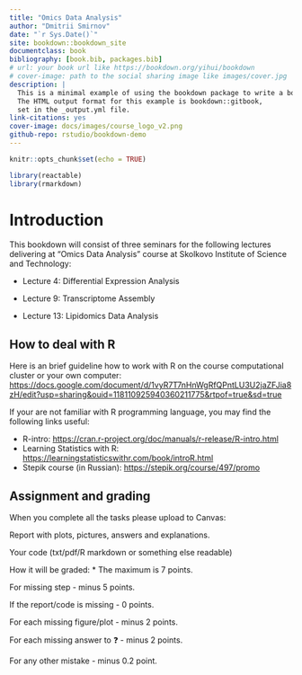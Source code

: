 ```yaml
---
title: "Omics Data Analysis"
author: "Dmitrii Smirnov"
date: "`r Sys.Date()`"
site: bookdown::bookdown_site
documentclass: book
bibliography: [book.bib, packages.bib]
# url: your book url like https://bookdown.org/yihui/bookdown
# cover-image: path to the social sharing image like images/cover.jpg
description: |
  This is a minimal example of using the bookdown package to write a book.
  The HTML output format for this example is bookdown::gitbook,
  set in the _output.yml file.
link-citations: yes
cover-image: docs/images/course_logo_v2.png
github-repo: rstudio/bookdown-demo
---
```


```r
knitr::opts_chunk$set(echo = TRUE)
```

```r
library(reactable)
library(rmarkdown)
```

# Introduction

This bookdown will consist of three seminars for the following lectures delivering at "Omics Data Analysis" course at Skolkovo Institute of Science and Technology:

-   Lecture 4: Differential Expression Analysis

-   Lecture 9: Transcriptome Assembly

-   Lecture 13: Lipidomics Data Analysis

## How to deal with R

Here is an brief guideline how to work with R on the course computational cluster or your own computer: <https://docs.google.com/document/d/1vyR7T7nHnWgRfQPntLU3U2jaZFJia8zH/edit?usp=sharing&ouid=118110925940360211775&rtpof=true&sd=true>

If your are not familiar with R programming language, you may find the following links useful:

-   R-intro: <https://cran.r-project.org/doc/manuals/r-release/R-intro.html>
-   Learning Statistics with R: <https://learningstatisticswithr.com/book/introR.html>
-   Stepik course (in Russian): <https://stepik.org/course/497/promo>

## Assignment and grading

When you complete all the tasks please upload to Canvas:

Report with plots, pictures, answers and explanations.

Your code (txt/pdf/R markdown or something else readable)

How it will be graded: \* The maximum is 7 points.

For missing step - minus 5 points.

If the report/code is missing - 0 points.

For each missing figure/plot - minus 2 points.

For each missing answer to ❓ - minus 2 points.

For any other mistake - minus 0.2 point.
